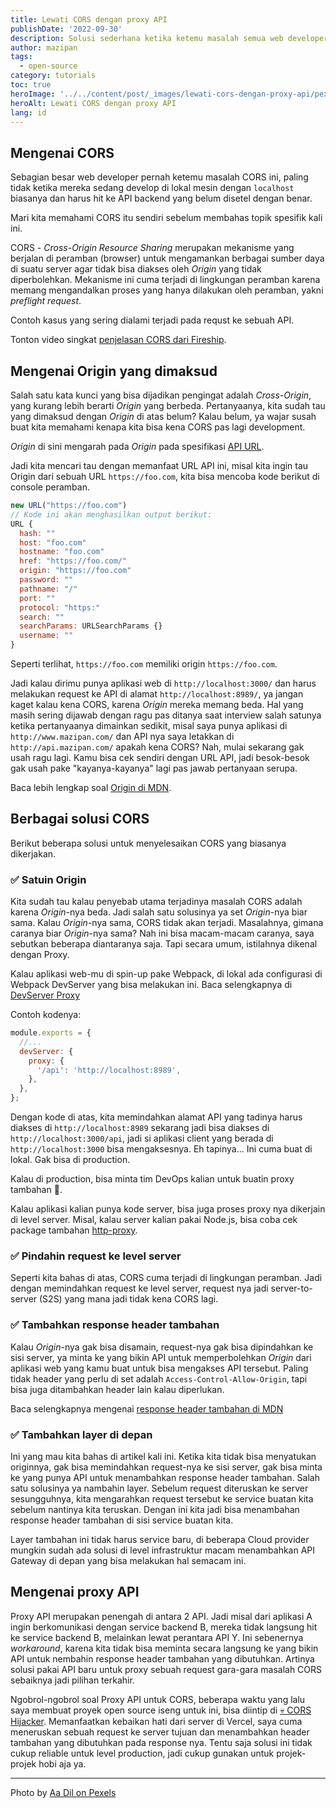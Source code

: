 ```yaml
---
title: Lewati CORS dengan proxy API
publishDate: '2022-09-30'
description: Solusi sederhana ketika ketemu masalah semua web developer - CORS, dengan menggunakan bantuan tambahan di tengah, yakni proxy API
author: mazipan
tags:
  - open-source
category: tutorials
toc: true
heroImage: '../../content/post/_images/lewati-cors-dengan-proxy-api/pexels-aa-dil-2598008.jpg'
heroAlt: Lewati CORS dengan proxy API
lang: id
---
```


## Mengenai CORS

Sebagian besar web developer pernah ketemu masalah CORS ini, paling tidak ketika mereka sedang develop di lokal mesin dengan `localhost` biasanya dan harus hit ke API backend yang belum disetel dengan benar.

Mari kita memahami CORS itu sendiri sebelum membahas topik spesifik kali ini.

CORS - _Cross-Origin Resource Sharing_ merupakan mekanisme yang berjalan di peramban (browser) untuk mengamankan berbagai sumber daya di suatu server agar tidak bisa diakses oleh _Origin_ yang tidak diperbolehkan. Mekanisme ini cuma terjadi di lingkungan peramban karena memang mengandalkan proses yang hanya dilakukan oleh peramban, yakni _preflight request_.

Contoh kasus yang sering dialami terjadi pada requst ke sebuah API.

Tonton video singkat [penjelasan CORS dari Fireship](https://www.youtube.com/watch?v=4KHiSt0oLJ0).

## Mengenai Origin yang dimaksud

Salah satu kata kunci yang bisa dijadikan pengingat adalah _Cross-Origin_, yang kurang lebih berarti _Origin_ yang berbeda. Pertanyaanya, kita sudah tau yang dimaksud dengan _Origin_ di atas belum? Kalau belum, ya wajar susah buat kita memahami kenapa kita bisa kena CORS pas lagi development.

_Origin_ di sini mengarah pada _Origin_ pada spesifikasi [API URL](https://developer.mozilla.org/en-US/docs/Glossary/URL).

Jadi kita mencari tau dengan memanfaat URL API ini, misal kita ingin tau Origin dari sebuah URL `https://foo.com`, kita bisa mencoba kode berikut di console peramban.

```js
new URL("https://foo.com")
// Kode ini akan menghasilkan output berikut:
URL {
  hash: ""
  host: "foo.com"
  hostname: "foo.com"
  href: "https://foo.com/"
  origin: "https://foo.com"
  password: ""
  pathname: "/"
  port: ""
  protocol: "https:"
  search: ""
  searchParams: URLSearchParams {}
  username: ""
}
```

Seperti terlihat, `https://foo.com` memiliki origin `https://foo.com`.

Jadi kalau dirimu punya aplikasi web di `http://localhost:3000/` dan harus melakukan request ke API di alamat `http://localhost:8989/`, ya jangan kaget kalau kena CORS, karena _Origin_ mereka memang beda. Hal yang masih sering dijawab dengan ragu pas ditanya saat interview salah satunya ketika pertanyaanya dimainkan sedikit, misal saya punya aplikasi di `http://www.mazipan.com/` dan API nya saya letakkan di `http://api.mazipan.com/` apakah kena CORS? Nah, mulai sekarang gak usah ragu lagi. Kamu bisa cek sendiri dengan URL API, jadi besok-besok gak usah pake "kayanya-kayanya" lagi pas jawab pertanyaan serupa.

Baca lebih lengkap soal [Origin di MDN](https://developer.mozilla.org/en-US/docs/Glossary/Origin).

## Berbagai solusi CORS

Berikut beberapa solusi untuk menyelesaikan CORS yang biasanya dikerjakan.

### ✅ Satuin Origin

Kita sudah tau kalau penyebab utama terjadinya masalah CORS adalah karena _Origin_-nya beda. Jadi salah satu solusinya ya set _Origin_-nya biar sama. Kalau _Origin_-nya sama, CORS tidak akan terjadi. Masalahnya, gimana caranya biar _Origin_-nya sama? Nah ini bisa macam-macam caranya, saya sebutkan beberapa diantaranya saja. Tapi secara umum, istilahnya dikenal dengan Proxy.

Kalau aplikasi web-mu di spin-up pake Webpack, di lokal ada configurasi di Webpack DevServer yang bisa melakukan ini. Baca selengkapnya di [DevServer Proxy](https://webpack.js.org/configuration/dev-server/#devserverproxy)

Contoh kodenya:

```js
module.exports = {
  //...
  devServer: {
    proxy: {
      '/api': 'http://localhost:8989',
    },
  },
};
```

Dengan kode di atas, kita memindahkan alamat API yang tadinya harus diakses di `http://localhost:8989` sekarang jadi bisa diakses di `http://localhost:3000/api`, jadi si aplikasi client yang berada di `http://localhost:3000` bisa mengaksesnya. Eh tapinya... Ini cuma buat di lokal. Gak bisa di production.

Kalau di production, bisa minta tim DevOps kalian untuk buatin proxy tambahan 🙊.

Kalau aplikasi kalian punya kode server, bisa juga proses proxy nya dikerjain di level server. Misal, kalau server kalian pakai Node.js, bisa coba cek package tambahan [http-proxy](https://github.com/http-party/node-http-proxy).

### ✅ Pindahin request ke level server

Seperti kita bahas di atas, CORS cuma terjadi di lingkungan peramban. Jadi dengan memindahkan request ke level server, request nya jadi server-to-server (S2S) yang mana jadi tidak kena CORS lagi.

### ✅ Tambahkan response header tambahan

Kalau _Origin_-nya gak bisa disamain, request-nya gak bisa dipindahkan ke sisi server, ya minta ke yang bikin API untuk memperbolehkan _Origin_ dari aplikasi web yang kamu buat untuk bisa mengakses API tersebut. Paling tidak header yang perlu di set adalah `Access-Control-Allow-Origin`, tapi bisa juga ditambahkan header lain kalau diperlukan.

Baca selengkapnya mengenai [response header tambahan di MDN](https://developer.mozilla.org/en-US/docs/Web/HTTP/CORS#the_http_response_headers)

### ✅ Tambahkan layer di depan

Ini yang mau kita bahas di artikel kali ini. Ketika kita tidak bisa menyatukan originnya, gak bisa memindahkan request-nya ke sisi server, gak bisa minta ke yang punya API untuk menambahkan response header tambahan. Salah satu solusinya ya nambahin layer. Sebelum request diteruskan ke server sesungguhnya, kita mengarahkan request tersebut ke service buatan kita sebelum nantinya kita teruskan. Dengan ini kita jadi bisa menambahan response header tambahan di sisi service buatan kita.

Layer tambahan ini tidak harus service baru, di beberapa Cloud provider mungkin sudah ada solusi di level infrastruktur macam menambahkan API Gateway di depan yang bisa melakukan hal semacam ini.

## Mengenai proxy API

Proxy API merupakan penengah di antara 2 API. Jadi misal dari aplikasi A ingin berkomunikasi dengan service backend B, mereka tidak langsung hit ke service backend B, melainkan lewat perantara API Y. Ini sebenernya _workaround_, karena kita tidak bisa meminta secara langsung ke yang bikin API untuk nembahin response header tambahan yang dibutuhkan. Artinya solusi pakai API baru untuk proxy sebuah request gara-gara masalah CORS sebaiknya jadi pilihan terkahir.

Ngobrol-ngobrol soal Proxy API untuk CORS, beberapa waktu yang lalu saya membuat proyek open source iseng untuk ini, bisa diintip di [💀 CORS Hijacker](https://cors-hijacker.vercel.app/). Memanfaatkan kebaikan hati dari server di Vercel, saya cuma meneruskan sebuah request ke server tujuan dan menambahkan header tambahan yang dibutuhkan pada response nya. Tentu saja solusi ini tidak cukup reliable untuk level production, jadi cukup gunakan untuk projek-projek hobi aja ya.

---

Photo by [Aa Dil on Pexels](https://www.pexels.com/photo/men-s-gray-knit-cap-2598008/)
